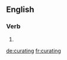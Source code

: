 
==English==

===Verb===
{{head|en}}

# {{present participle of|curate|lang=en}}

[[de:curating]]
[[fr:curating]]